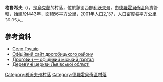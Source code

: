 {{coord|49|28|8|N|23|36|8|E|scale:100000|display=title}}

'''格魯希夫'''（{{lang-uk|Грушів}}），是[[烏克蘭|烏克蘭]]的村落，位於該國西部[[利沃夫州|利沃夫州]]，由[[德羅霍貝奇區|德羅霍貝奇區]]負責管轄，始建於1443年，面積56平方公里，2001年人口2,187，人口密度每平方公里39.05人。

==參考資料==
* [http://gska2.rada.gov.ua/pls/z7502/A005?rdat1=21.06.2006&rf7571=19450 Село Грушів]{{dead link|date=2018年3月 |bot=InternetArchiveBot |fix-attempted=yes }}
* [https://web.archive.org/web/20060924001826/http://rajon.drohobych.com.ua/ Офіційний сайт дрогобицького району]
* [http://www.drohobych.com Дрогобич — офіційний міський портал]
* [http://decerkva.org.ua/2drohobH.html Дерев'яні церкви Львівської області]{{dead link|date=2018年3月 |bot=InternetArchiveBot |fix-attempted=yes }}

{{DEFAULTSORT:Грушів}}
[[Category:利沃夫州村落|Category:利沃夫州村落]]
[[Category:德羅霍貝奇區村落|Category:德羅霍貝奇區村落]]


{{Lviv-geo-stub}}